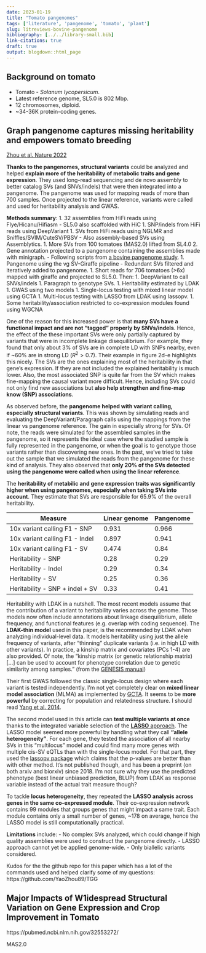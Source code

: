 ```yaml
---
date: 2023-01-19
title: "Tomato pangenomes"
tags: ['literature', 'pangenome', 'tomato', 'plant']
slug: litreviews-bovine-pangenome
bibliography: [../../library-small.bib]
link-citations: true
draft: true
output: blogdown::html_page
---
```


## Background on tomato

- Tomato - *Solanum lycopersicum*.
- Latest reference genome, SL5.0 is 802 Mbp.
- 12 chromosomes, diploid.
- ~34-36K protein-coding genes.

## Graph pangenome captures missing heritability and empowers tomato breeding

[Zhou et al. Nature 2022](https://doi.org/10.1038/s41586-022-04808-9)

**Thanks to the pangenomes, structural variants** could be analyzed and helped **explain more of the heritability of metabolic traits and gene expression**.
They used long-read sequencing and de novo assembly to better catalog SVs (and SNVs/indels) that were then integrated into a pangenome.
The pangenome was used for mapping reads of more than 700 samples.
Once projected to the linear reference, variants were called and used for heritability analysis and GWAS.

**Methods summary**:
1. 32 assemblies from HiFi reads using Flye/Hicanu/Hifiasm
  - SL5.0 also scaffolded with HiC
1. SNP/indels from HiFi reads using DeepVariant
1. SVs from HiFi reads using NGLMR and Sniffles/SVIM/CuteSV/PBSV
  - Also assembly-based SVs using Assemblytics.
1. More SVs from 100 tomatoes (MAS2.0) lifted from SL4.0
2. Gene annotation projected to a pangenome containing the assemblies made with minigraph.
   - Following scripts from [a bovine pangenome study](https://github.com/AnimalGenomicsETH/bovine-graphs).
1. Pangenome using the vg SV-Giraffe pipeline
  - Redundant SVs filtered and iteratively added to pangenome.
1. Short reads for 706 tomatoes (>6x) mapped with giraffe and projected to SL5.0. Then:
  1. DeepVariant to call SNVs/indels 
  1. Paragraph to genotype SVs.
1. Heritability estimated by LDAK
1. GWAS using two models
  1. Single-locus testing with mixed linear model using GCTA
  1. Multi-locus testing with LASSO from LDAK using lassopv.
1. Some heritability/association restricted to co-expression modules found using WGCNA

One of the reason for this increased power is that **many SVs have a functional impact and are not "tagged" properly by SNVs/indels**.
Hence, the effect of the these important SVs were only partially captured by variants that were in incomplete linkage disequilibrium.
For example, they found that only about 3% of SVs are in complete LD with SNPs nearby, even if ~60% are in strong LD ($R^2>0.7$).
Their example in figure 2d-e highlights this nicely.
The SVs are the ones explaining most of the heritability in that gene's expression.
If they are not included the explained heritability is much lower.
Also, the most associated SNP is quite far from the SV which makes fine-mapping the causal variant more difficult.
Hence, including SVs could not only find new associations but **also help strengthen and fine-map know (SNP) associations**.

As observed before, the **pangenome helped with variant calling, especially structural variants**. 
This was shown by simulating reads and evaluating the DeepVariant/Paragraph calls using the mappings from the linear vs pangenome reference.
The gain in especially strong for SVs.
Of note, the reads were simulated for the assembled samples in the pangenome, so it represents the ideal case where the studied sample is fully represented in the pangenome, or when the goal is to genotype those variants rather than discovering new ones.
In the past, we've tried to take out the sample that we simulated the reads from the pangenome for these kind of analysis.
They also observed that **only 20% of the SVs detected using the pangenome were called when using the linear reference**.

The **heritability of metabilic and gene expression traits was significantly higher when using pangenomes, especially when taking SVs into account**.
They estimate that SVs are responsible for 65.9% of the overall heritability.

| Measure                         | Linear genome | Pangenome |
|---------------------------------|---------------|-----------|
| 10x variant calling F1 - SNP    | 0.931         | 0.966     |
| 10x variant calling F1 - Indel  | 0.897         | 0.941     |
| 10x variant calling F1 - SV     | 0.474         | 0.84      |
| Heritability - SNP              | 0.28          | 0.29      |
| Heritability - Indel            | 0.29          | 0.34      |
| Heritability - SV               | 0.25          | 0.36      |
| Heritability - SNP + indel + SV | 0.33          | 0.41      |

Heritability with LDAK in a nutshell.
The most recent models assume that the contribution of a variant to heritability varies across the genome.
Those models now often include annotations about linkage disequilibrium, allele frequency, and functional features (e.g. overlap with coding sequence).
The **LDAK-thin model** used in this paper, is the recommended by LDAK when analyzing individual-level data. 
It models heritability using just the allele frequency of variants, after "thinning" duplicate variants (i.e. in high LD with other variants).
In practice, a kinship matrix and covariates (PCs 1-4) are also provided. 
Of note, the "kinship matrix (or genetic relationship matrix) [...] can be used to account for phenotype correlation due to genetic similarity among samples." (from the [GENESIS manual](https://www.bioconductor.org/packages/release/bioc/vignettes/GENESIS/inst/doc/assoc_test.html))

Their first GWAS followed the classic single-locus design where each variant is tested independently.
I'm not yet completely clear on **mixed linear model association** (MLMA) as implemented by [GCTA](https://yanglab.westlake.edu.cn/software/gcta/#MLMA).
It seems to be **more powerful** by correcting for population and relatedness structure.
I should read [Yang et al. 2014](https://www.ncbi.nlm.nih.gov/pmc/articles/PMC3989144/).


The second model used in this article can **test multiple variants at once** thanks to the integrated variable selection of the [**LASSO** approach](https://en.wikipedia.org/wiki/Lasso_(statistics)).
The LASSO model seemed more powerful by handling what they call **"allele heterogeneity"**.
For each gene, they tested the association of all nearby SVs in this "multilocus" model and could find many more genes with multiple cis-SV eQTLs than with the single-locus model.
For that part, they used the [lassopv package](https://github.com/lingfeiwang/lassopv) which claims that the p-values are better than with other method. 
It's not published though, and has been a preprint (on both arxiv and biorxiv) since 2018.
I'm not sure why they use the predicted phenotype (best linear unbiased prediction, BLUP) from LDAK as response variable instead of the actual trait measure though?

To tackle **locus heterogeneity**, they repeated the **LASSO analysis across genes in the same co-expressed module**. 
Their co-expression network contains 99 modules that groups genes that might impact a same trait.
Each module contains only a small number of genes, ~178 on average, hence the LASSO model is still computationally practical.

**Limitations** include:
- No complex SVs analyzed, which could change if high quality assemblies were used to construct the pangenome directly.
- LASSO approach cannot yet be applied genome-wide.
- Only biallelic variants considered.

Kudos for the the github repo for this paper which has a lot of the commands used and helped clarify some of my questions: https://github.com/YaoZhou89/TGG

##  Major Impacts of W1idespread Structural Variation on Gene Expression and Crop Improvement in Tomato 

https://pubmed.ncbi.nlm.nih.gov/32553272/

MAS2.0
